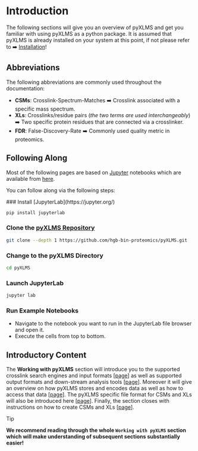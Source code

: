 
# Introduction

The following sections will give you an overview of pyXLMS and get you familiar with
using pyXLMS as a python package. It is assumed that pyXLMS is already installed
on your system at this point, if not please refer to ➡️ [Installation](/docs/setup)!

## Abbreviations

The following abbreviations are commonly used throughout the documentation:

- **CSMs**: Crosslink-Spectrum-Matches ➡️ Crosslink associated with a specific mass spectrum.
- **XLs**: Crosslinks/residue pairs (_the two terms are used interchangeably_) ➡️ Two specific protein residues that are connected via a crosslinker.
- **FDR**: False-Discovery-Rate ➡️ Commonly used quality metric in proteomics.

## Following Along

Most of the following pages are based on [Jupyter](https://jupyter.org/) notebooks which are available from
[here](https://github.com/hgb-bin-proteomics/pyXLMS/tree/master/examples).

You can follow along via the following steps:

<Steps>
### Install [JupyterLab](https://jupyter.org/)

```bash copy
pip install jupyterlab
```

### Clone the [pyXLMS Repository](https://github.com/hgb-bin-proteomics/pyXLMS) 

```bash copy
git clone --depth 1 https://github.com/hgb-bin-proteomics/pyXLMS.git 
```

### Change to the pyXLMS Directory

```bash copy
cd pyXLMS
```

### Launch JupyterLab

```bash copy
jupyter lab
```

### Run Example Notebooks

- Navigate to the notebook you want to run in the JupyterLab file browser and open it.
- Execute the cells from top to bottom.

</Steps>

## Introductory Content

The **Working with pyXLMS** section will introduce you to the
supported crosslink search engines and input formats \[[page](/docs/basics/supported_io#supported-search-engines-and-formats)\]
as well as supported output formats and down-stream analysis tools \[[page](/docs/basics/supported_io#supported-export-formats)\].
Moreover it will give an overview on how pyXLMS stores and encodes data as well as how to access that data \[[page](/docs/basics/data_types)\].
The pyXLMS specific file format for CSMs and XLs will also be introduced here \[[page](/docs/basics/format)\].
Finally, the section closes with instructions on how to create CSMs and XLs \[[page](/docs/basics/data)\].

> [!TIP]
>
> **We recommend reading through the whole `Working with pyXLMS` section which will make understanding of subsequent sections substantially easier!**
